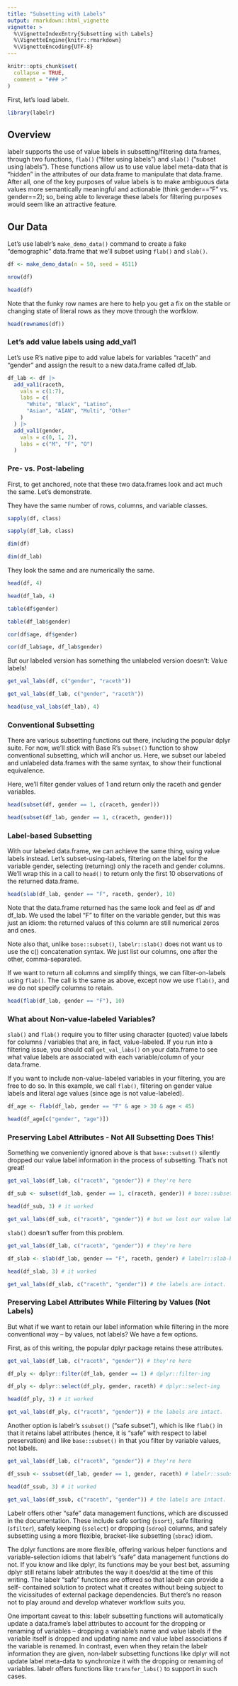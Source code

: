 ```yaml
---
title: "Subsetting with Labels"
output: rmarkdown::html_vignette
vignette: >
  %\VignetteIndexEntry{Subsetting with Labels}
  %\VignetteEngine{knitr::rmarkdown}
  %\VignetteEncoding{UTF-8}
---
```


```r
knitr::opts_chunk$set(
  collapse = TRUE,
  comment = "### >"
)
```
First, let's load labelr.

```r
library(labelr)
```

## Overview
labelr supports the use of value labels in subsetting/filtering data.frames,
through two functions, `flab()` ("filter using labels") and `slab()` ("subset 
using labels"). These functions allow us to use value label meta-data that is
"hidden" in the attributes of our data.frame to manipulate that data.frame. 
After all, one of the key purposes of value labels is to make ambiguous data 
values more semantically meaningful and actionable (think gender=="F" vs. 
gender==2); so, being able to leverage these labels for filtering purposes would
seem like an attractive feature.

## Our Data
Let's use labelr's `make_demo_data()` command to create a fake "demographic" 
data.frame that we'll subset using `flab()` and `slab()`.

```r
df <- make_demo_data(n = 50, seed = 4511)

nrow(df)

head(df)
```
Note that the funky row names are here to help you get a fix on the stable or
changing state of literal rows as they move through the worfklow.

```r
head(rownames(df))
```

### Let's add value labels using add_val1
Let's use R's native pipe to add value labels for variables "raceth" and "gender"
and assign the result to a new data.frame called df_lab.

```r
df_lab <- df |>
  add_val1(raceth,
    vals = c(1:7),
    labs = c(
      "White", "Black", "Latino",
      "Asian", "AIAN", "Multi", "Other"
    )
  ) |>
  add_val1(gender,
    vals = c(0, 1, 2),
    labs = c("M", "F", "O")
  )
```

### Pre- vs. Post-labeling
First, to get anchored, note that these two data.frames look and act much the 
same. Let's demonstrate.

They have the same number of rows, columns, and variable classes.

```r
sapply(df, class)

sapply(df_lab, class)

dim(df)

dim(df_lab)
```

They look the same and are numerically the same.

```r
head(df, 4)

head(df_lab, 4)

table(df$gender)

table(df_lab$gender)

cor(df$age, df$gender)

cor(df_lab$age, df_lab$gender)
```
But our labeled version has something the unlabeled version doesn't: Value 
labels!

```r
get_val_labs(df, c("gender", "raceth"))

get_val_labs(df_lab, c("gender", "raceth"))

head(use_val_labs(df_lab), 4)
```

### Conventional Subsetting
There are various subsetting functions out there, including the popular dplyr
suite. For now, we'll stick with Base R's `subset()` function to show
conventional subsetting, which will anchor us. Here, we subset our labeled
and unlabeled data.frames with the same syntax, to show their functional
equivalence.

Here, we'll filter gender values of 1 and return only the raceth and gender variables.

```r
head(subset(df, gender == 1, c(raceth, gender)))

head(subset(df_lab, gender == 1, c(raceth, gender)))
```

### Label-based Subsetting
With our labeled data.frame, we can achieve the same thing, using value labels
instead. Let's subset-using-labels, filtering on the label for the variable gender,
selecting (returning) only the raceth and gender columns. We'll wrap this in a call
to `head()` to return only the first 10 observations of the returned data.frame.

```r
head(slab(df_lab, gender == "F", raceth, gender), 10)
```

Note that the data.frame returned has the same look and feel as df and df_lab.
We used the label "F" to filter on the variable gender, but this was just an
idiom: the returned values of this column are still numerical zeros and ones.

Note also that, unlike `base::subset()`, `labelr::slab()` does not want us
to use the c() concatenation syntax. We just list our columns, one after the 
other, comma-separated.

If we want to return all columns and simplify things, we can filter-on-labels
using `flab()`. The call is the same as above, except now we use `flab()`, and
we do not specify columns to retain.

```r
head(flab(df_lab, gender == "F"), 10)
```
### What about Non-value-labeled Variables?
`slab()` and `flab()` require you to filter using character (quoted) value 
labels for columns / variables that are, in fact, value-labeled. If you run into
a filtering issue, you should call `get_val_labs()` on your data.frame to see
what value labels are associated with each variable/column of your data.frame.

If you want to include non-value-labeled variables in your filtering, you are
free to do so. In this example, we call `flab()`, filtering on gender value labels 
and literal age values (since age is not value-labeled).

```r
df_age <- flab(df_lab, gender == "F" & age > 30 & age < 45)

head(df_age[c("gender", "age")])
```

### Preserving Label Attributes - Not All Subsetting Does This!
Something we conveniently ignored above is that `base::subset()` silently 
dropped our value label information in the process of subsetting. That's not 
great! 

```r
get_val_labs(df_lab, c("raceth", "gender")) # they're here

df_sub <- subset(df_lab, gender == 1, c(raceth, gender)) # base::subset-ting

head(df_sub, 3) # it worked

get_val_labs(df_sub, c("raceth", "gender")) # but we lost our value labels!
```

`slab()` doesn't suffer from this problem.

```r
get_val_labs(df_lab, c("raceth", "gender")) # they're here

df_slab <- slab(df_lab, gender == "F", raceth, gender) # labelr::slab-bing

head(df_slab, 3) # it worked

get_val_labs(df_slab, c("raceth", "gender")) # the labels are intact.
```
### Preserving Label Attributes While Filtering by Values (Not Labels)
But what if we want to retain our label information while filtering in the more 
conventional way -- by values, not labels? We have a few options. 

First, as of this writing, the popular dplyr package retains these attributes.

```r
get_val_labs(df_lab, c("raceth", "gender")) # they're here

df_ply <- dplyr::filter(df_lab, gender == 1) # dplyr::filter-ing

df_ply <- dplyr::select(df_ply, gender, raceth) # dplyr::select-ing

head(df_ply, 3) # it worked

get_val_labs(df_ply, c("raceth", "gender")) # the labels are intact.
```

Another option is labelr's `ssubset()` ("safe subset"), which is like `flab()`
in that it retains label attributes (hence, it is "safe" with respect to
label preservation) and like `base::subset()` in that you filter by variable 
values, not labels.

```r
get_val_labs(df_lab, c("raceth", "gender")) # they're here

df_ssub <- ssubset(df_lab, gender == 1, gender, raceth) # labelr::ssubset-ting

head(df_ssub, 3) # it worked

get_val_labs(df_ssub, c("raceth", "gender")) # the labels are intact.
```
Labelr offers other "safe" data management functions, which are discussed in 
the documentation. These include safe sorting (`ssort`), safe filtering
(`sfilter`), safely keeping (`sselect`) or dropping (`sdrop`) columns, and
safely subsetting using a more flexible, bracket-like subsetting (`sbrac`) 
idiom. 

The dplyr functions are more flexible, offering various helper functions and
variable-selection idioms that labelr's "safe" data management functions do not.
If you know and like dplyr, its functions may be your best bet, assuming dplyr
still retains labelr attributes the way it does/did at the time of this writing.
The labelr "safe" functions are offered so that labelr can provide a self-
contained solution to protect what it creates without being subject to the 
vicissitudes of external package dependencies. But there's no reason not to play 
around and develop whatever workflow suits you. 

One important caveat to this: labelr subsetting functions will automatically 
update a data.frame's label attributes to account for the dropping or renaming 
of variables -- dropping a variable's name and value labels if the variable 
itself is dropped and updating name and value label associations if the variable
is renamed. In contrast, even when they retain the labelr information they are 
given, non-labelr subsetting functions like dplyr will not update label meta-data 
to synchronize it with the dropping or renaming of variables. labelr offers 
functions like `transfer_labs()` to support in such cases.

